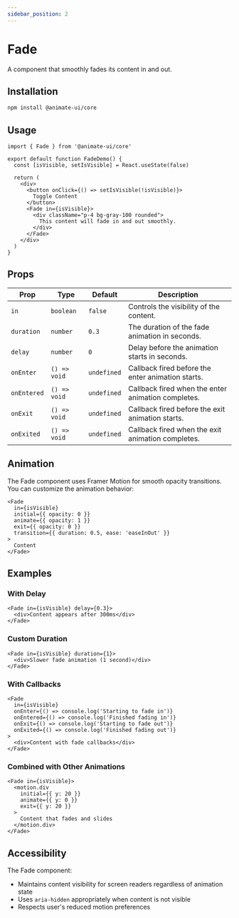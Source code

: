 ```yaml
---
sidebar_position: 2
---
```


<MDXLayout />

# Fade

A component that smoothly fades its content in and out.

## Installation

```bash
npm install @animate-ui/core
```

## Usage

```tsx
import { Fade } from '@animate-ui/core'

export default function FadeDemo() {
  const [isVisible, setIsVisible] = React.useState(false)

  return (
    <div>
      <button onClick={() => setIsVisible(!isVisible)}>
        Toggle Content
      </button>
      <Fade in={isVisible}>
        <div className="p-4 bg-gray-100 rounded">
          This content will fade in and out smoothly.
        </div>
      </Fade>
    </div>
  )
}
```

## Props

| Prop | Type | Default | Description |
|------|------|---------|-------------|
| `in` | `boolean` | `false` | Controls the visibility of the content. |
| `duration` | `number` | `0.3` | The duration of the fade animation in seconds. |
| `delay` | `number` | `0` | Delay before the animation starts in seconds. |
| `onEnter` | `() => void` | `undefined` | Callback fired before the enter animation starts. |
| `onEntered` | `() => void` | `undefined` | Callback fired when the enter animation completes. |
| `onExit` | `() => void` | `undefined` | Callback fired before the exit animation starts. |
| `onExited` | `() => void` | `undefined` | Callback fired when the exit animation completes. |

## Animation

The Fade component uses Framer Motion for smooth opacity transitions. You can customize the animation behavior:

```tsx
<Fade
  in={isVisible}
  initial={{ opacity: 0 }}
  animate={{ opacity: 1 }}
  exit={{ opacity: 0 }}
  transition={{ duration: 0.5, ease: 'easeInOut' }}
>
  Content
</Fade>
```

## Examples

### With Delay

```tsx
<Fade in={isVisible} delay={0.3}>
  <div>Content appears after 300ms</div>
</Fade>
```

### Custom Duration

```tsx
<Fade in={isVisible} duration={1}>
  <div>Slower fade animation (1 second)</div>
</Fade>
```

### With Callbacks

```tsx
<Fade
  in={isVisible}
  onEnter={() => console.log('Starting to fade in')}
  onEntered={() => console.log('Finished fading in')}
  onExit={() => console.log('Starting to fade out')}
  onExited={() => console.log('Finished fading out')}
>
  <div>Content with fade callbacks</div>
</Fade>
```

### Combined with Other Animations

```tsx
<Fade in={isVisible}>
  <motion.div
    initial={{ y: 20 }}
    animate={{ y: 0 }}
    exit={{ y: 20 }}
  >
    Content that fades and slides
  </motion.div>
</Fade>
```

## Accessibility

The Fade component:
- Maintains content visibility for screen readers regardless of animation state
- Uses `aria-hidden` appropriately when content is not visible
- Respects user's reduced motion preferences 